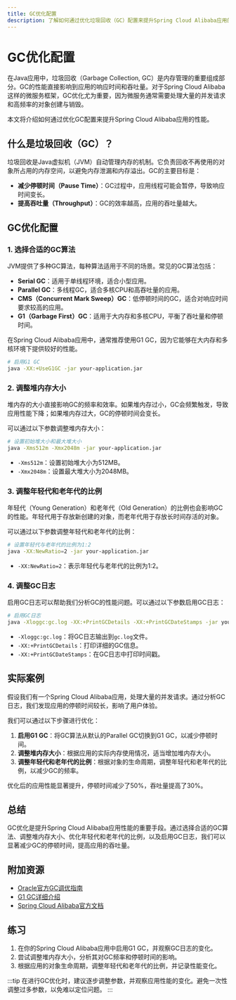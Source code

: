 ```yaml
---
title: GC优化配置
description: 了解如何通过优化垃圾回收（GC）配置来提升Spring Cloud Alibaba应用的性能。本文适合初学者，将逐步讲解GC优化的概念、配置方法以及实际应用案例。
---
```


# GC优化配置

在Java应用中，垃圾回收（Garbage Collection, GC）是内存管理的重要组成部分。GC的性能直接影响到应用的响应时间和吞吐量。对于Spring Cloud Alibaba这样的微服务框架，GC优化尤为重要，因为微服务通常需要处理大量的并发请求和高频率的对象创建与销毁。

本文将介绍如何通过优化GC配置来提升Spring Cloud Alibaba应用的性能。

## 什么是垃圾回收（GC）？

垃圾回收是Java虚拟机（JVM）自动管理内存的机制。它负责回收不再使用的对象所占用的内存空间，以避免内存泄漏和内存溢出。GC的主要目标是：

- **减少停顿时间（Pause Time）**：GC过程中，应用线程可能会暂停，导致响应时间变长。
- **提高吞吐量（Throughput）**：GC的效率越高，应用的吞吐量越大。

## GC优化配置

### 1. 选择合适的GC算法

JVM提供了多种GC算法，每种算法适用于不同的场景。常见的GC算法包括：

- **Serial GC**：适用于单线程环境，适合小型应用。
- **Parallel GC**：多线程GC，适合多核CPU和高吞吐量的应用。
- **CMS（Concurrent Mark Sweep）GC**：低停顿时间的GC，适合对响应时间要求较高的应用。
- **G1（Garbage First）GC**：适用于大内存和多核CPU，平衡了吞吐量和停顿时间。

在Spring Cloud Alibaba应用中，通常推荐使用G1 GC，因为它能够在大内存和多核环境下提供较好的性能。

```bash
# 启用G1 GC
java -XX:+UseG1GC -jar your-application.jar
```

### 2. 调整堆内存大小

堆内存的大小直接影响GC的频率和效率。如果堆内存过小，GC会频繁触发，导致应用性能下降；如果堆内存过大，GC的停顿时间会变长。

可以通过以下参数调整堆内存大小：

```bash
# 设置初始堆大小和最大堆大小
java -Xms512m -Xmx2048m -jar your-application.jar
```

- `-Xms512m`：设置初始堆大小为512MB。
- `-Xmx2048m`：设置最大堆大小为2048MB。

### 3. 调整年轻代和老年代的比例

年轻代（Young Generation）和老年代（Old Generation）的比例也会影响GC的性能。年轻代用于存放新创建的对象，而老年代用于存放长时间存活的对象。

可以通过以下参数调整年轻代和老年代的比例：

```bash
# 设置年轻代与老年代的比例为1:2
java -XX:NewRatio=2 -jar your-application.jar
```

- `-XX:NewRatio=2`：表示年轻代与老年代的比例为1:2。

### 4. 调整GC日志

启用GC日志可以帮助我们分析GC的性能问题。可以通过以下参数启用GC日志：

```bash
# 启用GC日志
java -Xloggc:gc.log -XX:+PrintGCDetails -XX:+PrintGCDateStamps -jar your-application.jar
```

- `-Xloggc:gc.log`：将GC日志输出到`gc.log`文件。
- `-XX:+PrintGCDetails`：打印详细的GC信息。
- `-XX:+PrintGCDateStamps`：在GC日志中打印时间戳。

## 实际案例

假设我们有一个Spring Cloud Alibaba应用，处理大量的并发请求。通过分析GC日志，我们发现应用的停顿时间较长，影响了用户体验。

我们可以通过以下步骤进行优化：

1. **启用G1 GC**：将GC算法从默认的Parallel GC切换到G1 GC，以减少停顿时间。
2. **调整堆内存大小**：根据应用的实际内存使用情况，适当增加堆内存大小。
3. **调整年轻代和老年代的比例**：根据对象的生命周期，调整年轻代和老年代的比例，以减少GC的频率。

优化后的应用性能显著提升，停顿时间减少了50%，吞吐量提高了30%。

## 总结

GC优化是提升Spring Cloud Alibaba应用性能的重要手段。通过选择合适的GC算法、调整堆内存大小、优化年轻代和老年代的比例，以及启用GC日志，我们可以显著减少GC的停顿时间，提高应用的吞吐量。

## 附加资源

- [Oracle官方GC调优指南](https://docs.oracle.com/javase/8/docs/technotes/guides/vm/gctuning/)
- [G1 GC详细介绍](https://www.oracle.com/technetwork/tutorials/tutorials-1876574.html)
- [Spring Cloud Alibaba官方文档](https://spring.io/projects/spring-cloud-alibaba)

## 练习

1. 在你的Spring Cloud Alibaba应用中启用G1 GC，并观察GC日志的变化。
2. 尝试调整堆内存大小，分析其对GC频率和停顿时间的影响。
3. 根据应用的对象生命周期，调整年轻代和老年代的比例，并记录性能变化。

:::tip
在进行GC优化时，建议逐步调整参数，并观察应用性能的变化。避免一次性调整过多参数，以免难以定位问题。
:::